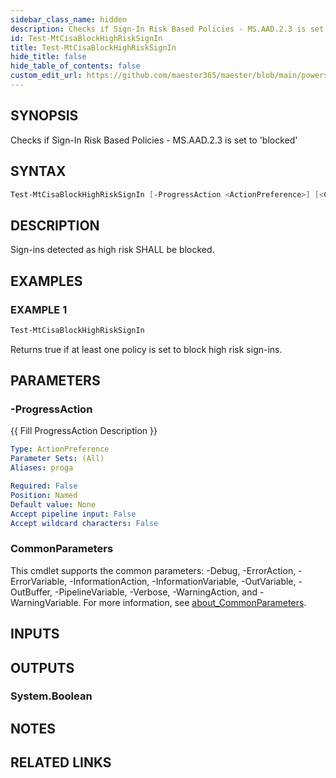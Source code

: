 ```yaml
---
sidebar_class_name: hidden
description: Checks if Sign-In Risk Based Policies - MS.AAD.2.3 is set to 'blocked'
id: Test-MtCisaBlockHighRiskSignIn
title: Test-MtCisaBlockHighRiskSignIn
hide_title: false
hide_table_of_contents: false
custom_edit_url: https://github.com/maester365/maester/blob/main/powershell/public/Test-MtCisaBlockHighRiskSignIn.ps1
---
```


## SYNOPSIS

Checks if Sign-In Risk Based Policies - MS.AAD.2.3 is set to 'blocked'

## SYNTAX

```powershell
Test-MtCisaBlockHighRiskSignIn [-ProgressAction <ActionPreference>] [<CommonParameters>]
```

## DESCRIPTION

Sign-ins detected as high risk SHALL be blocked.

## EXAMPLES

### EXAMPLE 1

```powershell
Test-MtCisaBlockHighRiskSignIn
```

Returns true if at least one policy is set to block high risk sign-ins.

## PARAMETERS

### -ProgressAction

\{\{ Fill ProgressAction Description \}\}

```yaml
Type: ActionPreference
Parameter Sets: (All)
Aliases: proga

Required: False
Position: Named
Default value: None
Accept pipeline input: False
Accept wildcard characters: False
```

### CommonParameters

This cmdlet supports the common parameters: -Debug, -ErrorAction, -ErrorVariable, -InformationAction, -InformationVariable, -OutVariable, -OutBuffer, -PipelineVariable, -Verbose, -WarningAction, and -WarningVariable. For more information, see [about_CommonParameters](http://go.microsoft.com/fwlink/?LinkID=113216).

## INPUTS

## OUTPUTS

### System.Boolean

## NOTES

## RELATED LINKS
